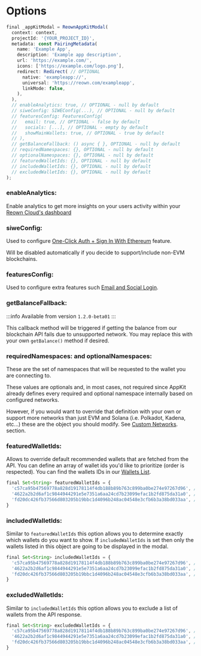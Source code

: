 # Options

```javascript
final _appKitModal = ReownAppKitModal(
  context: context,
  projectId: '{YOUR_PROJECT_ID}',
  metadata: const PairingMetadata(
    name: 'Example App',
    description: 'Example app description',
    url: 'https://example.com/',
    icons: ['https://example.com/logo.png'],
    redirect: Redirect( // OPTIONAL
      native: 'exampleapp://',
      universal: 'https://reown.com/exampleapp',
      linkMode: false,
    ),
  ),
  // enableAnalytics: true, // OPTIONAL - null by default
  // siweConfig: SIWEConfig(...), // OPTIONAL - null by default
  // featuresConfig: FeaturesConfig(
  //   email: true, // OPTIONAL - false by default
  //   socials: [...], // OPTIONAL - empty by default
  //   showMainWallets: true, // OPTIONAL - true by default
  // ),
  // getBalanceFallback: () async { }, OPTIONAL - null by default
  // requiredNamespaces: {}, OPTIONAL - null by default
  // optionalNamespaces: {}, OPTIONAL - null by default
  // featuredWalletIds: {}, OPTIONAL - null by default
  // includedWalletIds: {}, OPTIONAL - null by default
  // excludedWalletIds: {}, OPTIONAL - null by default
);
```

### enableAnalytics:

Enable analytics to get more insights on your users activity within your [Reown Cloud's dashboard](https://cloud.reown.com)

### siweConfig:

Used to configure [One-Click Auth + Sign In With Ethereum](./siwe.mdx) feature. 

Will be disabled automatically if you decide to support/include non-EVM blockchains.

### featuresConfig:

Used to configure extra features such [Email and Social Login](../core/email.mdx).

### getBalanceFallback:

:::info
Available from version `1.2.0-beta01`
:::

This callback method will be triggered if getting the balance from our blockchain API fails due to unsupported network. You may replace this with your own `getBalance()` method if desired.

### requiredNamespaces: and optionalNamespaces:

These are the set of namespaces that will be requested to the wallet you are connecting to.

These values are optionals and, in most cases, not required since AppKit already defines every required and optional namespace internally based on configured networks.

However, if you would want to override that definition with your own or support more networks than just EVM and Solana (i.e. Polkadot, Kadena, etc...) these are the object you should modify. See [Custom Networks](../core/custom-chains.mdx). section.

### featuredWalletIds:

Allows to override default recommended wallets that are fetched from the API. You can define an array of wallet ids you'd like to prioritize (order is respected). 
You can find the wallets IDs in our [Wallets List](/cloud/wallets/wallet-list).

```javascript
final Set<String> featuredWalletIds = {
  'c57ca95b47569778a828d19178114f4db188b89b763c899ba0be274e97267d96', // MetaMask
  '4622a2b2d6af1c9844944291e5e7351a6aa24cd7b23099efac1b2fd875da31a0', // Trust
  'fd20dc426fb37566d803205b19bbc1d4096b248ac04548e3cfb6b3a38bd033aa', // Coinbase Wallet
}
```

### includedWalletIds:

Similar to `featuredWalletIds` this option allows you to determine exactly which wallets do you want to show. If `includedWalletIds` is set then only the wallets listed in this object are going to be displayed in the modal.

```javascript
final Set<String> includedWalletIds = {
  'c57ca95b47569778a828d19178114f4db188b89b763c899ba0be274e97267d96', // MetaMask
  '4622a2b2d6af1c9844944291e5e7351a6aa24cd7b23099efac1b2fd875da31a0', // Trust
  'fd20dc426fb37566d803205b19bbc1d4096b248ac04548e3cfb6b3a38bd033aa', // Coinbase Wallet
}
```

### excludedWalletIds:

Similar to `includedWalletIds` this option allows you to exclude a list of wallets from the API response.

```javascript
final Set<String> excludedWalletIds = {
  'c57ca95b47569778a828d19178114f4db188b89b763c899ba0be274e97267d96', // MetaMask
  '4622a2b2d6af1c9844944291e5e7351a6aa24cd7b23099efac1b2fd875da31a0', // Trust
  'fd20dc426fb37566d803205b19bbc1d4096b248ac04548e3cfb6b3a38bd033aa', // Coinbase Wallet
}
```
